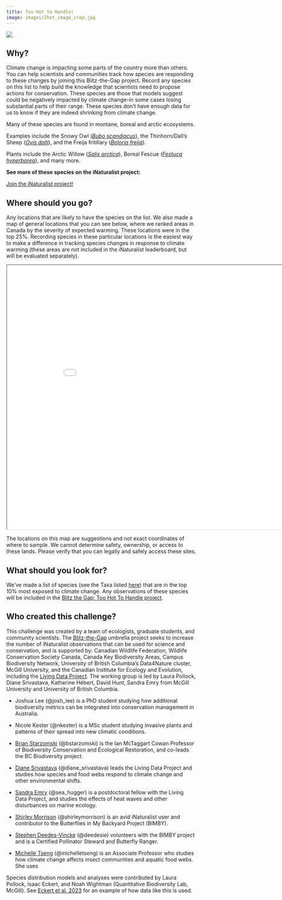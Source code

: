 ```yaml
---
title: Too Hot to Handle!
image: images/2hot_image_crop.jpg
---
```


![](images/too-hot-to-handle.png){fig-align="center"}

## Why?

Climate change is impacting some parts of the country more than others. You can help scientists and communities track how species are responding to these changes by joining this Blitz-the-Gap project. Record any species on this list to help build the knowledge that scientists need to propose actions for conservation. These species are those that models suggest could be negatively impacted by climate change–in some cases losing substantial parts of their range. These species don’t have enough data for us to know if they are indeed shrinking from climate change.

Many of these species are found in montane, boreal and arctic ecosystems.

Examples include the Snowy Owl ([*Bubo scandiacus*](https://inaturalist.ca/observations?taxon_id=144594)), the Thinhorn/Dall’s Sheep ([*Ovis dalli*](https://inaturalist.ca/observations?taxon_id=42390)), and the Freija fritillary ([*Boloria freija*](https://inaturalist.ca/observations?taxon_id=204862)).

Plants include the Arctic Willow ([*Salix arctica*](https://inaturalist.ca/observations?taxon_id=67799)), Boreal Fescue ([*Festuca hyperborea*](https://inaturalist.ca/observations?taxon_id=162954)), and many more.

**See more of these species on the iNaturalist project:**

[Join the iNaturalist project!](https://www.inaturalist.org/projects/blitz-the-gap-too-hot-to-handle){.btn .btn-primary .btn role="button"}

## Where should you go?

Any locations that are likely to have the species on the list. We also made a map of general locations that you can see below, where we ranked areas in Canada by the severity of expected warming. These locations were in the top 25%. Recording species in these particular locations is the easiest way to make a difference in tracking species changes in response to climate warming (these areas are not included in the iNaturalist leaderboard, but will be evaluated separately).

```{=html}
<iframe width="900" height="700" src="maps/toohottohandlemap.html" title="Too Hot To Handle"></iframe>
```

::: callout-warning
The locations on this map are suggestions and not exact coordinates of where to sample. We cannot determine safety, ownership, or access to these lands. Please verify that you can legally and safely access these sites.
:::

## What should you look for?

We've made a list of species (see the Taxa listed [here](https://www.inaturalist.org/projects/blitz-the-gap-too-hot-to-handle)) that are in the top 10% most exposed to climate change. Any observations of these species will be included in the [Blitz the Gap: Too Hot To Handle project](https://www.inaturalist.org/projects/blitz-the-gap-too-hot-to-handle).

## Who created this challenge?

This challenge was created by a team of ecologists, graduate students, and community scientists. The [Blitz-the-Gap](https://blitzthegap.org/) umbrella project seeks to increase the number of iNaturalist observations that can be used for science and conservation, and is supported by: Canadian Wildlife Federation, Wildlife Conservation Society Canada, Canada Key Biodiversity Areas, Campus Biodiversity Network, University of British Columbia’s Data4Nature cluster, McGill University, and the Canadian Institute for Ecology and Evolution, including the [Living Data Project](https://www.ciee-icee.ca/ldp.html). The working group is led by Laura Pollock, Diane Srivastava, Katherine Hébert, David Hunt, Sandra Emry from McGill University and University of British Columbia.

-   Joshua Lee (@josh_lee) is a PhD student studying how additional biodiversity metrics can be integrated into conservation management in Australia.

-   Nicole Kester (@nkester) is a MSc student studying invasive plants and patterns of their spread into new climatic conditions.

-   [Brian Starzomski](https://starzomski.weebly.com/) (@bstarzomski) is the Ian McTaggart Cowan Professor of Biodiversity Conservation and Ecological Restoration, and co-leads the BC Biodiversity project.

-   [Diane Srivastava](https://www.zoology.ubc.ca/~srivast/) (@diane_srivastava) leads the Living Data Project and studies how species and food webs respond to climate change and other environmental shifts.

-   [Sandra Emry](https://sandramemry.weebly.com/) (@sea_hugger) is a postdoctoral fellow with the Living Data Project, and studies the effects of heat waves and other disturbances on marine ecology.

-   [Shirley Morrison](https://inaturalist.ca/people/shirleymorrison) (@shirleymorrison) is an avid iNaturalist user and contributor to the Butterflies in My Backyard Project (BIMBY).

-   [Stephen Deedes-Vincke](https://inaturalist.ca/people/deedesie) (@deedesie) volunteers with the BIMBY project and is a Certified Pollinator Steward and Butterfly Ranger.

-   [Michelle Tseng](https://www.bugsandplankton.com/) (@michelletseng) is an Associate Professor who studies how climate change affects insect communities and aquatic food webs. She uses

Species distribution models and analyses were contributed by Laura Pollock, Isaac Eckert, and Noah Wightman (Quantitative Biodiversity Lab, McGill). See [Eckert et al. 2023](https://www.nature.com/articles/s41467-023-42737-x) for an example of how data like this is used.
